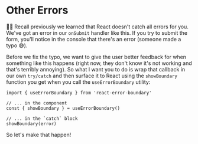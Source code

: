 # Other Errors

👨‍💼 Recall previously we learned that React doesn't catch all errors for you.
We've got an error in our `onSubmit` handler like this. If you try to submit the
form, you'll notice in the console that there's an error (someone made a typo
😅).

Before we fix the typo, we want to give the user better feedback for when
something like this happens (right now, they don't know it's not working and
that's terribly annoying). So what I want you to do is wrap that callback in our
own `try/catch` and then surface it to React using the `showBoundary` function
you get when you call the `useErrorBoundary` utility:

```tsx
import { useErrorBoundary } from 'react-error-boundary'

// ... in the component
const { showBoundary } = useErrorBoundary()

// ... in the `catch` block
showBoundary(error)
```

So let's make that happen!
